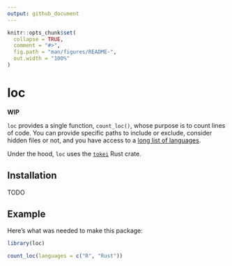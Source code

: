 ```yaml
---
output: github_document
---
```


<!-- README.md is generated from README.Rmd. Please edit that file -->

```r
knitr::opts_chunk$set(
  collapse = TRUE,
  comment = "#>",
  fig.path = "man/figures/README-",
  out.width = "100%"
)
```

# loc

<!-- badges: start -->
<!-- badges: end -->

**WIP**

`loc` provides a single function, `count_loc()`, whose purpose is to count lines
of code. You can provide specific paths to include or exclude, consider hidden
files or not, and you have access to a [long list of languages](https://github.com/XAMPPRocky/tokei?tab=readme-ov-file#supported-languages).

Under the hood, `loc` uses the [`tokei`](https://github.com/XAMPPRocky/tokei)
Rust crate.

## Installation

TODO

## Example

Here's what was needed to make this package:

```r
library(loc)

count_loc(languages = c("R", "Rust"))
```

